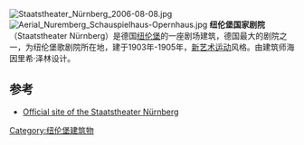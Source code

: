 [[File:Staatstheater_Nürnberg_2006-08-08.jpg|thumb]]
[[File:Aerial_Nuremberg_Schauspielhaus-Opernhaus.jpg|thumb]]
'''纽伦堡国家剧院'''（Staatstheater Nürnberg）是德国[[纽伦堡|纽伦堡]]的一座剧场建筑，德国最大的剧院之一，为纽伦堡歌剧院所在地，建于1903年-1905年，[[新艺术运动|新艺术运动]]风格。由建筑师海因里希·泽林设计。

==参考==
* [http://www.staatstheater-nuernberg.de Official site of the Staatstheater Nürnberg] {{Wayback|url=http://www.staatstheater-nuernberg.de/ |date=20150914203746 }}
{{coord|49|26|47|N|11|04|31|E|region:DE-BY_type:landmark_source:kolossus-dewiki|display=title}}

[[Category:纽伦堡建筑物|Category:纽伦堡建筑物]]